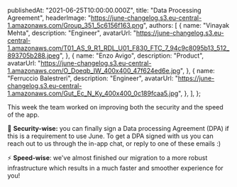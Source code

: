 
  publishedAt: "2021-06-25T10:00:00.000Z",
  title: "Data Processing Agreement",
  headerImage:
    "https://june-changelog.s3.eu-central-1.amazonaws.com/Group_351_5c6156f163.png",
  authors: [
    {
      name: "Vinayak Mehta",
      description: "Engineer",
      avatarUrl:
        "https://june-changelog.s3.eu-central-1.amazonaws.com/T01_AS_9_R1_RDL_U01_F830_FTC_7_94c9c8095b13_512_893705b288.jpeg",
    },
    {
      name: "Enzo Avigo",
      description: "Product",
      avatarUrl:
        "https://june-changelog.s3.eu-central-1.amazonaws.com/O_Doeqb_IW_400x400_47f624ed6e.jpg",
    },
    {
      name: "Ferruccio Balestreri",
      description: "Engineer",
      avatarUrl:
        "https://june-changelog.s3.eu-central-1.amazonaws.com/Gut_Ec_N_Ky_400x400_0c189fcaa5.jpg",
    },
  ],
};

This week the team worked on improving both the security and the speed of the app.

🔐 **Security-wise:** you can finally sign a Data processing Agreement (DPA) if this is a requirement to use June. To get a DPA signed with us you can reach out to us through the in-app chat, or reply to one of these emails :)

⚡️ **Speed-wise**: we've almost finished our migration to a more robust infrastructure which results in a much faster and smoother experience for you!

